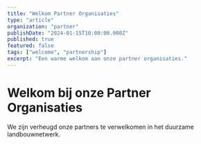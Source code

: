 ```yaml
---
title: "Welkom Partner Organisaties"
type: "article"
organization: "partner"
publishDate: "2024-01-15T10:00:00.000Z"
published: true
featured: false
tags: ["welcome", "partnership"]
excerpt: "Een warme welkom aan onze partner organisaties."
---
```


# Welkom bij onze Partner Organisaties

We zijn verheugd onze partners te verwelkomen in het duurzame landbouwnetwerk.
